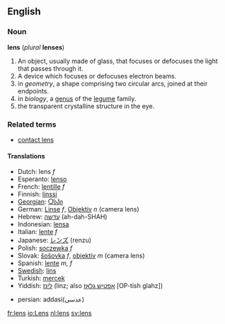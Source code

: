 ==English==

===Noun===
'''lens''' (''plural'' '''lenses''')

#An object, usually made of glass, that focuses or defocuses the light that passes through it.
#A device which focuses or defocuses electron beams.
#in ''geometry'', a shape comprising two circular arcs, joined at their endpoints.
#in ''biology'', a [[genus]] of the [[legume]] family.
#the transparent crystalline structure in the eye.

===Related terms===
*[[contact lens]]

====Translations====
*Dutch: lens ''f''
*Esperanto: [[lenso]]
*French: [[lentille]] ''f''
*Finnish: [[linssi]]
*[[Georgian]]: [[Ⴍსპი]]
*German: [[Linse]] ''f'', [[Objektiv]] ''n'' (camera lens)
*Hebrew: [[עדשה]] (ah-dah-SHAH)
*Indonesian: [[lensa]]
*Italian: [[lente#Italian|lente]] ''f''
*Japanese: [[レンズ]] (renzu)
*Polish: [[soczewka]] ''f''
*Slovak: [[šošovka]] ''f'', [[objektív]] ''m'' (camera lens)
*Spanish:  [[lente]] ''m, f''
*[[w:Swedish language|Swedish]]: [[lins]]
*Turkish: [[mercek]]
*Yiddish: [[לינז]] (linz; also [[אָפטיש גלאָז]] [OP-tish glahz])

*persian: addasi(عدسی)

[[fr:lens]]
[[io:Lens]]
[[nl:lens]]
[[sv:lens]]